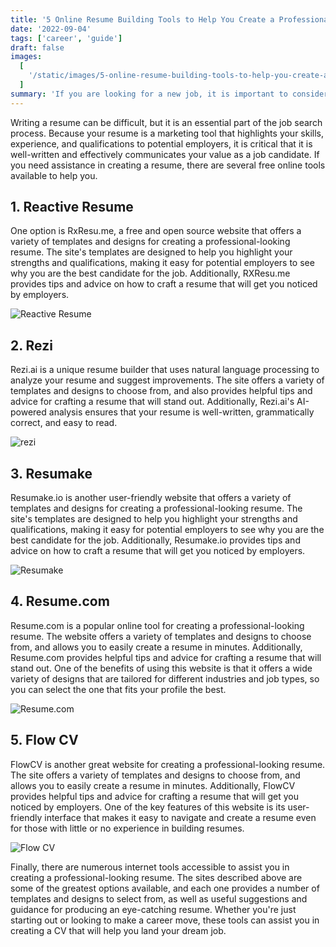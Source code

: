 ```yaml
---
title: '5 Online Resume Building Tools to Help You Create a Professional Resume'
date: '2022-09-04'
tags: ['career', 'guide']
draft: false
images:
  [
    '/static/images/5-online-resume-building-tools-to-help-you-create-a-professional-resume/rxresume.webp',
  ]
summary: 'If you are looking for a new job, it is important to consider building a professional resume. There are several free online tools that can help you create a professional-looking resume. Use these tools to select a template and fill in your personal information and work experience.'
---
```


Writing a resume can be difficult, but it is an essential part of the job search process. Because your resume is a marketing tool that highlights your skills, experience, and qualifications to potential employers, it is critical that it is well-written and effectively communicates your value as a job candidate. If you need assistance in creating a resume, there are several free online tools available to help you.

## 1. Reactive Resume

One option is RxResu.me, a free and open source website that offers a variety of templates and designs for creating a professional-looking resume. The site's templates are designed to help you highlight your strengths and qualifications, making it easy for potential employers to see why you are the best candidate for the job. Additionally, RXResu.me provides tips and advice on how to craft a resume that will get you noticed by employers.

<ImageCard link="https://rxresu.me/">
  <Image
    className="rounded-lg"
    src="/static/images/5-online-resume-building-tools-to-help-you-create-a-professional-resume/rxresume.webp"
    alt="Reactive Resume"
    width={700}
    height={284}
  />
</ImageCard>

## 2. Rezi

Rezi.ai is a unique resume builder that uses natural language processing to analyze your resume and suggest improvements. The site offers a variety of templates and designs to choose from, and also provides helpful tips and advice for crafting a resume that will stand out. Additionally, Rezi.ai's AI-powered analysis ensures that your resume is well-written, grammatically correct, and easy to read.

<ImageCard link="https://www.rezi.ai/ai-resume-builder">
  <Image
    className="rounded-lg"
    src="/static/images/5-online-resume-building-tools-to-help-you-create-a-professional-resume/rezi.webp"
    alt="rezi"
    width={700}
    height={284}
  />
</ImageCard>

## 3. Resumake

Resumake.io is another user-friendly website that offers a variety of templates and designs for creating a professional-looking resume. The site's templates are designed to help you highlight your strengths and qualifications, making it easy for potential employers to see why you are the best candidate for the job. Additionally, Resumake.io provides tips and advice on how to craft a resume that will get you noticed by employers.

<ImageCard link="https://resumake.io/">
  <Image
    className="rounded-lg"
    src="/static/images/5-online-resume-building-tools-to-help-you-create-a-professional-resume/resumake.webp"
    alt="Resumake"
    width={700}
    height={284}
  />
</ImageCard>

## 4. Resume.com

Resume.com is a popular online tool for creating a professional-looking resume. The website offers a variety of templates and designs to choose from, and allows you to easily create a resume in minutes. Additionally, Resume.com provides helpful tips and advice for crafting a resume that will stand out. One of the benefits of using this website is that it offers a wide variety of designs that are tailored for different industries and job types, so you can select the one that fits your profile the best.

<ImageCard link="https://www.resume.com/">
  <Image
    className="rounded-lg"
    src="/static/images/5-online-resume-building-tools-to-help-you-create-a-professional-resume/resumecom.webp"
    alt="Resume.com"
    width={700}
    height={284}
  />
</ImageCard>

## 5. Flow CV

FlowCV is another great website for creating a professional-looking resume. The site offers a variety of templates and designs to choose from, and allows you to easily create a resume in minutes. Additionally, FlowCV provides helpful tips and advice for crafting a resume that will get you noticed by employers. One of the key features of this website is its user-friendly interface that makes it easy to navigate and create a resume even for those with little or no experience in building resumes.

<ImageCard link="https://flowcv.com/">
  <Image
    className="rounded-lg"
    src="/static/images/5-online-resume-building-tools-to-help-you-create-a-professional-resume/flowcv.webp"
    alt="Flow CV"
    width={700}
    height={284}
  />
</ImageCard>

Finally, there are numerous internet tools accessible to assist you in creating a professional-looking resume. The sites described above are some of the greatest options available, and each one provides a number of templates and designs to select from, as well as useful suggestions and guidance for producing an eye-catching resume. Whether you're just starting out or looking to make a career move, these tools can assist you in creating a CV that will help you land your dream job.
